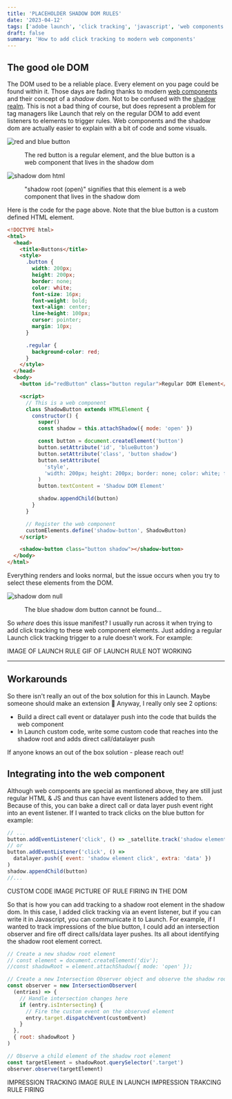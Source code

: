 ```yaml
---
title: 'PLACEHOLDER SHADOW DOM RULES'
date: '2023-04-12'
tags: ['adobe launch', 'click tracking', 'javascript', 'web components']
draft: false
summary: 'How to add click tracking to modern web components'
---
```


## The good ole DOM

The DOM used to be a reliable place. Every element on you page could be found within it.
Those days are fading thanks to modern [web components](https://developer.mozilla.org/en-US/docs/Web/Web_Components) and their concept of a _shadow dom_.
Not to be confused with the [shadow realm](https://www.urbandictionary.com/define.php?term=Shadow+Realm). This is not a bad thing of course,
but does represent a problem for tag managers like Launch that rely on the regular DOM to add event listeners to elements to trigger rules.
Web components and the shadow dom are actually easier to explain with a bit of code and some visuals.

![red and blue button](https://images.ctfassets.net/on47yk52ubpi/EFtfZyGfMsSXbUhem7Vvo/f16a8adb99ae736bf817cc5d41e3783c/Screenshot_2023-04-09_at_5.57.38_PM.png)

<figure>
  <figcaption>
    The red button is a regular element, and the blue button is a web component that lives in the
    shadow dom
  </figcaption>
</figure>

![shadow dom html](https://images.ctfassets.net/on47yk52ubpi/7EUzVCDq1zRssQC4cPyng9/dea0adbdcb0d98b095a052fb8699334b/Screenshot_2023-04-09_at_8.37.17_PM.png)

<figure>
  <figcaption>
    "shadow root (open)" signifies that this element is a web component that lives in the shadow dom
  </figcaption>
</figure>

Here is the code for the page above. Note that the blue button is a custom defined HTML element.

```html
<!DOCTYPE html>
<html>
  <head>
    <title>Buttons</title>
    <style>
      .button {
        width: 200px;
        height: 200px;
        border: none;
        color: white;
        font-size: 16px;
        font-weight: bold;
        text-align: center;
        line-height: 100px;
        cursor: pointer;
        margin: 10px;
      }

      .regular {
        background-color: red;
      }
    </style>
  </head>
  <body>
    <button id="redButton" class="button regular">Regular DOM Element</button>

    <script>
      // This is a web component
      class ShadowButton extends HTMLElement {
        constructor() {
          super()
          const shadow = this.attachShadow({ mode: 'open' })

          const button = document.createElement('button')
          button.setAttribute('id', 'blueButton')
          button.setAttribute('class', 'button shadow')
          button.setAttribute(
            'style',
            'width: 200px; height: 200px; border: none; color: white; font-size: 16px; font-weight: bold; text-align: center; line-height: 100px; cursor: pointer; margin: 10px;background-color:blue'
          )
          button.textContent = 'Shadow DOM Element'

          shadow.appendChild(button)
        }
      }

      // Register the web component
      customElements.define('shadow-button', ShadowButton)
    </script>

    <shadow-button class="button shadow"></shadow-button>
  </body>
</html>
```

Everything renders and looks normal, but the issue occurs when you try to select these elements from the DOM.

![shadow dom null](https://images.ctfassets.net/on47yk52ubpi/5o3ghfRg5zP7dUKeaurWwS/598bfa2ed296802764d11220d6fa5f56/Screenshot_2023-04-09_at_6.01.39_PM.png)

<figure>
  <figcaption>The blue shadow dom button cannot be found...</figcaption>
</figure>

So _where_ does this issue manifest? I usually run across it when trying to add click tracking to these web component elements.
Just adding a regular Launch click tracking trigger to a rule doesn't work. For example:

IMAGE OF LAUNCH RULE
GIF OF LAUNCH RULE NOT WORKING

---

## Workarounds

So there isn't really an out of the box solution for this in Launch. Maybe someone should make an extension 🤔
Anyway, I really only see 2 options:

- Build a direct call event or datalayer push into the code that builds the web component
- In Launch custom code, write some custom code that reaches into the shadow root and adds direct call/datalayer push

If anyone knows an out of the box solution - please reach out!

## Integrating into the web component

Although web compoents are special as mentioned above, they are still just regular HTML & JS and thus can
have event listeners added to them. Because of this, you can bake a direct call or data layer push event right
into an event listener. If I wanted to track clicks on the blue button for example:

```javascript
// ...
button.addEventListener('click', () => _satellite.track('shadow element click', { extra: 'data' }))
// or
button.addEventListener('click', () =>
  datalayer.push({ event: 'shadow element click', extra: 'data' })
)
shadow.appendChild(button)
//...
```

CUSTOM CODE IMAGE
PICTURE OF RULE FIRING IN THE DOM

So that is how you can add tracking to a shadow root element in the shadow dom. In this case, I added click
tracking via an event listener, but if you can write it in Javascript, you can communicate it to Launch. For example,
if I wanted to track impressions of the blue button, I could add an intersection observer and fire off direct calls/data layer pushes.
Its all about identifying the shadow root element correct.

```javascript
// Create a new shadow root element
// const element = document.createElement('div');
//const shadowRoot = element.attachShadow({ mode: 'open' });

// Create a new Intersection Observer object and observe the shadow root element
const observer = new IntersectionObserver(
  (entries) => {
    // Handle intersection changes here
    if (entry.isIntersecting) {
      // Fire the custom event on the observed element
      entry.target.dispatchEvent(customEvent)
    }
  },
  { root: shadowRoot }
)

// Observe a child element of the shadow root element
const targetElement = shadowRoot.querySelector('.target')
observer.observe(targetElement)
```

IMPRESSION TRACKING IMAGE RULE IN LAUNCH
IMPRESSION TRAKCING RULE FIRING
